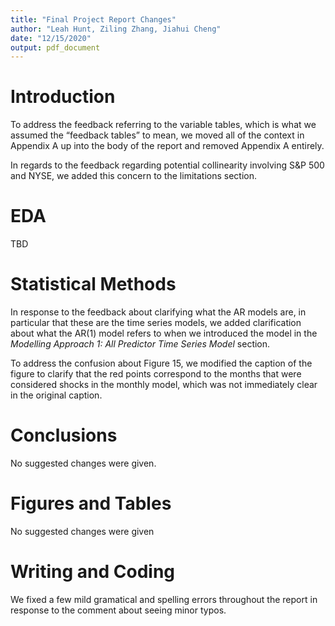 ```yaml
---
title: "Final Project Report Changes"
author: "Leah Hunt, Ziling Zhang, Jiahui Cheng"
date: "12/15/2020"
output: pdf_document
---
```


# Introduction

To address the feedback referring to the variable tables, which is what we assumed the "feedback tables" to mean, we moved all of the context in Appendix A up into the body of the report and removed Appendix A entirely. 

In regards to the feedback regarding potential collinearity involving S&P 500 and NYSE, we added this concern to the limitations section. 

# EDA

TBD

# Statistical Methods

In response to the feedback about clarifying what the AR models are, in particular that these are the time series models, we added clarification about what the AR(1) model refers to when we introduced the model in the *Modelling Approach 1: All Predictor Time Series Model* section. 

To address the confusion about Figure 15, we modified the caption of the figure to clarify that the red points correspond to the months that were considered shocks in the monthly model, which was not immediately clear in the original caption.

# Conclusions
No suggested changes were given.

# Figures and Tables
No suggested changes were given

# Writing and Coding
We fixed a few mild gramatical and spelling errors throughout the report in response to the comment about seeing minor typos. 
